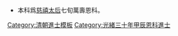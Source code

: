 {{Navbox
|name = 光緒三十年甲辰恩科殿試金榜
|title = [[清光緒三十年甲辰恩科貢士進士列表|光緒三十年（1904年）甲辰恩科殿試金榜]]
|titlestyle = background-color:#FFD700;
|image =
|style = width:100%;text-align:center; 
|groupstyle = text-align:center; background-color:#FFD700;
|liststyle = text-align:center;
|state = {{{state<includeonly>|collapsed</includeonly>}}}
|group1 = 第一甲<br>賜進士及第<br>共3名
|list1 = '''[[劉春霖]]''' - '''[[朱汝珍]]''' - '''[[商衍鎏]]'''

|group2 = 第二甲<br>賜進士出身<br>共120名
|list2 = [[張啓後]] - [[林世燾]] - [[顏楷|顏　楷]] - [[朱文劭]] - [[王揖唐|王　賡]] - [[張茂炯]] - [[麥鴻鈞]] - [[翁兆麟]] - [[鄭言 (光緒進士)|鄭　言]] - [[賀維翰]]<br>[[黃瑞麒]] - [[徐潞|徐　潞]] - [[林志烜]] - [[莊陔蘭]] - [[何景崧|何景-{崧}-]] - [[熊坤|熊　坤]] - [[宋育德]] - [[陳震_(光緒進士)|陳　震]] - [[杜嚴|杜　嚴]] - [[張成棟]]<br>[[谷芝瑞]] - [[莫以增]] - [[楼思诰]] - [[岑光樾]] - [[林乾|林　-{乾}-]] - [[陈毅 (进士)|陳　毅]] - [[江孔殷]] - [[劉穀孫]] - [[郭壽清]] - [[吕祖翼]]<br>[[謝啓中]] - [[龙建章]] - [[潘浩|潘　浩]] - [[王慶麟 (光緒進士)|王慶麟]] - [[谭延闿]] - [[葉先圻]] - [[楊毓泗]] - [[李翹燊]] - [[王枚|王　枚]] - [[許承堯]]<br>[[蒲殿俊]] - [[李盛和]] - [[朱振瀛]] - [[唐尚光]] - [[陳之鼐]] - [[吴德镇]] - [[高振霄]] - [[蔣尊褘]] - [[蘇源泉]] - [[方兆鼇]]<br>[[馬步瀛]] - [[季龍圖]] - [[童錫燾]] - [[何毓璋]] - [[陳蜚聲]] - [[張恩壽]] - [[錢崇威]] - [[朱點衣]] - [[施堯章]] - [[閻士璘]]<br>[[李湛田]] - [[李榘|李　-{榘}-]] - [[李景綱]] - [[李言藹]] - [[唐桂馨]] - [[汪士元]] - [[潘鳴球]] - [[徐鍾恂]] - [[陳國華 (光緒甲辰進士)|陳國華]] - [[景潤|景　潤]]<br>[[吳琨|吳　琨]] - [[梁禹旬]] - [[劉敦謹]] - [[陳繼舜]] - [[沈钧儒]] - [[陳度 (清末進士)|陳　度]] - [[程宗伊 (書法家)|程宗伊]] - [[劉鍾俊]] - [[舒元璋]] - [[钱淦|钱　淦]]<br>[[濮文波]] - [[龔福燾]] - [[謝鑾坡]] - [[徐金銘]] - [[葛成修|張成修]] - [[张琴 (书画家)|張　琴]] - [[張世畸]] - [[沈秉乾|沈秉-{乾}-]] - [[鍾剛中]] - [[王炳宸|王炳震]]<br>[[田明德]] - [[傅增濬]] - [[陳啓輝]] - [[蘇輿|蘇　輿]] - [[張國溶]] - [[段國垣]] - [[雷延壽]] - [[馬蔭榮]] - [[閻祖調]] - [[單志賢]]<br>[[關賡麟]] - [[戴寶輝]] - [[何振清]] - [[張詒|張　詒]] - [[章祖申]] - [[吳晉夔]] - [[楊巨川]] - [[汤化龙]] - [[李景銘]] - [[王季烈]]<br>[[雷多壽]] - [[朱元树]] - [[胡家鈺]] - [[許業笏]] - [[陳世昌]] - [[宋名璋]] - [[歐陽鼐]] - [[張其鍠]] - [[張介孚]] - [[張名振 (光緒進士)|張名振]]

|group3 = 第三甲<br>賜同進士出身<br>共150名
|list3 = [[張鴻 (進士)|張　鴻]] - [[竺麐祥]] - [[陳賡虞]] - [[陳正學]] - [[劉啓瑞]] - [[白葆端]] - [[陳敉功]] - [[隨勤禮]] - [[姚華|姚　華]] - [[舒嘉猷]]<br>[[張雲翼 (光緒進士)|張雲翼]] - [[梁成哲]] - [[顧顯曾]] - [[周貞亮|周之楨]] - [[方貞|方　貞]] - [[張則川]] - [[曲卓新]] - [[董繩燾]] - [[邵孔亮]] - [[張朝輔]]<br>[[舒偉俊]] - [[劉遠駒]] - [[袁永廉]] - [[李延真]] - [[畢太昌]] - [[陳宗蕃]] -[[歐陽紹祁]]- [[何震彝]] - [[聶傳曾]] - [[果晟|果　晟]]<br>[[朱秉筠]] - [[彭運斌]] - [[鄭元楨]] - [[周觀濤]] - [[邵從煾]] - [[朱澤年]] - [[王鸿兟]] - [[葉大華]] - [[熊範輿]] - [[賈景德]]<br>[[陳熙朝]] - [[王烜|王　烜]] - [[王慧憫]] - [[程叔琳]] - [[張又栻]] - [[雷恆 (光緒進士)|雷　恒]] - [[孫家鈺]] - [[楊光瓚]] - [[张履谦 (进士)|張履謙]] - [[邱景章]]<br>[[郭鍾美]] - [[章梫|章　梫]] - [[吳兆梅]] - [[陳兆槐]] - [[姜迺升]] - [[宮炳炎]] - [[覃壽堃]] - [[欒守鋼]] - [[錢昌頤]] - [[谢桓武]]<br>[[鄧隆|鄧　隆]] - [[陸光熙]] - [[張俊英]] - [[彭守正]] - [[馮巽占]] - [[尚崇基]] - [[王寶璜]] - [[忻江明]] - [[閔道|閔　道]] - [[楊濟時]]<br>[[趙錄績]] - [[朱崇年]] - [[雲書|雲　書]] - [[崔炳炎]] - [[林基逵]] - [[孫鸞|孫　鸞]] - [[任嘉莪]] - [[王樹忠]] - [[曹元鼎]] - [[黄远生|黃為基]]<br>[[馮汝琪]] - [[張肇銓]] - [[程鎮瀛]] - [[葉大章]] - [[劉光篔]] - [[楊灝生]] - [[李應壽]] - [[章圭瑑]] - [[朱大璵]] - [[葉湘|葉　湘]]<br>[[孟應奚]] - [[李鳳書]] - [[李熙仁]] - [[李臣淑]] - [[王元璐]] - [[仲延仕]] - [[周安康]] - [[劉紹曾]] - [[陳迪吉]] - [[李維第]]<br>[[賽沙敦]] - [[劉緜訓]] - [[榮濬|榮　濬]] - [[李德鑑]] - [[楊大芳]] - [[程天錫]] - [[王言綍]] - [[韋延秩]] - [[賓光椿]] - [[李維漢 (進士)|李維漢]]<br>[[張廷棟 (光緒進士)|張廷棟]] - [[徐培|徐　培]] - [[田明理]] - [[范家驹]] - [[史之選]] - [[夏和清]] - [[饒孟任]] - [[張應濟]] - [[李凝|李　凝]] - [[梁善濟]]<br>[[陳金華]] - [[段維|段　維]] - [[鄭猷宜]] - [[張學寬]] - [[李壽祺]] - [[余維翰]] - [[王文煥 (光緒進士)|王文煥]] - [[張肇基 (光緒甲辰進士)|張肇基]] - [[許樹聲]] - [[增春|增　春]]<br>[[陈焕章|陳煥章]] - [[林振先]] - [[董鏞 (光緒進士)|董　鏞]] - [[茹欲可]] - [[喬海峯]] - [[江紹杰]] - [[林蒼|林　蒼]] - [[邢端|邢　端]] - [[金梁|金　梁]] - [[蘇兆奎]]<br>[[張稱達]] - [[郭輔唐]] - [[夏道煇]] - [[王景崧]] - [[王慎賢]] - [[萬寶成]] - [[楊靖恭]] - [[章錫光]] - [[王承佐]] - [[李景濂]]
|belowstyle = text-align: center; background-color:#FFD700;
|below='''前一科：[[Template:光緒二十九年癸卯科殿試金榜|光緒二十九年癸卯科]]　'''·'''　此後科舉永停'''<br>附：'''　[[Template:光緒三十一年游學畢業進士|光緒三十一年游學畢業進士]]'''
}}<noinclude>
[[Category:光緒三十年甲辰恩科進士| ]][[Category:清朝進士模板]]
*本科爲[[慈禧太后]]七旬萬壽恩科。
</noinclude>[[Category:光緒三十年甲辰恩科進士]]